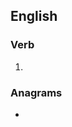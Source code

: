 ==English==

===Verb===
{{head|en|verb form}}

# {{en-past of|inhere}}

===Anagrams===
* {{anagrams|en|a=deehinr|Hendrie|hederin}}
